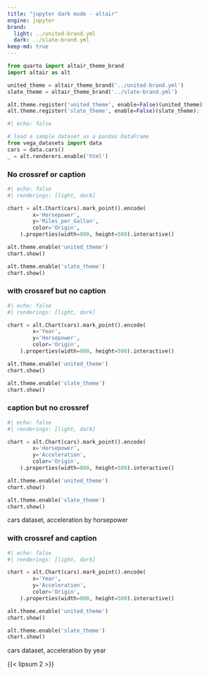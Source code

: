 ```yaml
---
title: "jupyter dark mode - altair"
engine: jupyter
brand:
  light: ../united-brand.yml
  dark: ../slate-brand.yml
keep-md: true
---
```



```python
from quarto import altair_theme_brand
import altair as alt

united_theme = altair_theme_brand('../united-brand.yml')
slate_theme = altair_theme_brand('../slate-brand.yml')

alt.theme.register('united_theme', enable=False)(united_theme)
alt.theme.register('slate_theme', enable=False)(slate_theme);
```

```python
#| echo: false

# load a sample dataset as a pandas DataFrame
from vega_datasets import data
cars = data.cars()
_ = alt.renderers.enable('html')
```

### No crossref or caption

```python
#| echo: false
#| renderings: [light, dark]

chart = alt.Chart(cars).mark_point().encode(
        x='Horsepower',
        y='Miles_per_Gallon',
        color='Origin',
    ).properties(width=800, height=500).interactive()

alt.theme.enable('united_theme')
chart.show()

alt.theme.enable('slate_theme')
chart.show()
```


### with crossref but no caption

::: {#fig-altair-hp-year}

```python
#| echo: false
#| renderings: [light, dark]

chart = alt.Chart(cars).mark_point().encode(
        x='Year',
        y='Horsepower',
        color='Origin',
    ).properties(width=800, height=500).interactive()

alt.theme.enable('united_theme')
chart.show()

alt.theme.enable('slate_theme')
chart.show()
```

:::

### caption but no crossref

::: {}

```python
#| echo: false
#| renderings: [light, dark]

chart = alt.Chart(cars).mark_point().encode(
        x='Horsepower',
        y='Acceleration',
        color='Origin',
    ).properties(width=800, height=500).interactive()

alt.theme.enable('united_theme')
chart.show()

alt.theme.enable('slate_theme')
chart.show()
```

cars dataset, acceleration by horsepower
:::

### with crossref and caption


::: {#fig-altair-cars-acc-year}

```python
#| echo: false
#| renderings: [light, dark]

chart = alt.Chart(cars).mark_point().encode(
        x='Year',
        y='Acceleration',
        color='Origin',
    ).properties(width=800, height=500).interactive()

alt.theme.enable('united_theme')
chart.show()

alt.theme.enable('slate_theme')
chart.show()
```

cars dataset, acceleration by year
:::

{{< lipsum 2 >}}